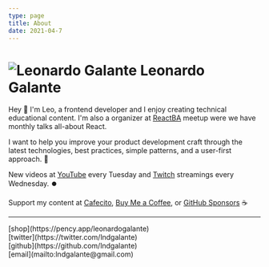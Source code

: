 ```yaml
---
type: page
title: About
date: 2021-04-7
---
```


# ![Leonardo Galante](/images/lg.png) Leonardo Galante

Hey 👋 I'm Leo, a frontend developer and I enjoy creating technical educational content.
I'm also a organizer at [ReactBA](https://www.meetup.com/es-ES/React-en-Buenos-Aires) meetup were we have monthly talks all-about React.

I want to help you improve your product development craft through the latest technologies, best practices, simple patterns, and a user-first approach. 💎

New videos at [YouTube](https://youtube.com/c/leonardogalante) every Tuesday and [Twitch](https://www.twitch.tv/lndgalante) streamings every Wednesday. ⏺️

Support my content at
[Cafecito](https://cafecito.app/leonardogalante), [Buy Me a Coffee](https://www.buymeacoffee.com/lndgalant), or [GitHub Sponsors](https://github.com/sponsors/lndgalante) ☕

---

<div>
  [shop](https://pency.app/leonardogalante)
  <br />
  [twitter](https://twitter.com/lndgalante)
  <br />
  [github](https://github.com/lndgalante)
  <br />
  [email](mailto:lndgalante@gmail.com)
</div>
